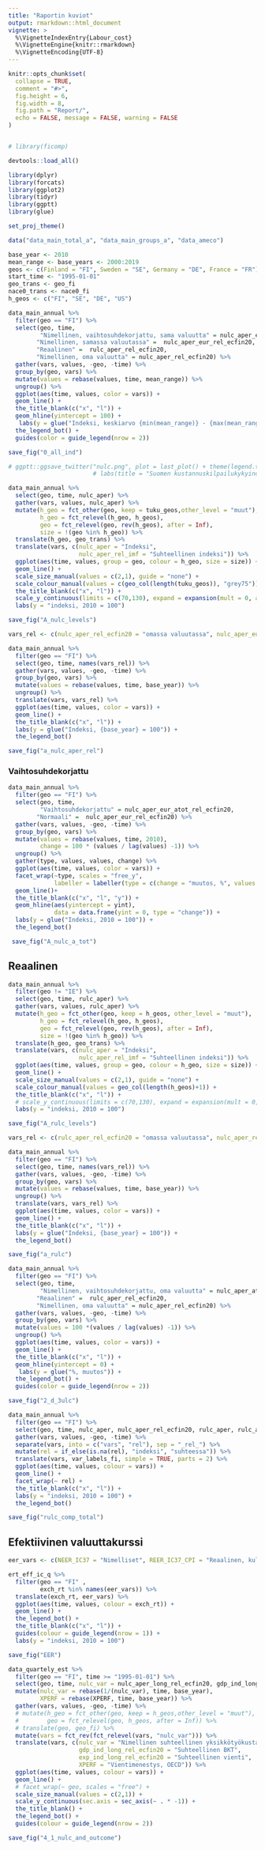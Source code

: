 ```yaml
---
title: "Raportin kuviot"
output: rmarkdown::html_document
vignette: >
  %\VignetteIndexEntry{Labour_cost}
  %\VignetteEngine{knitr::rmarkdown}
  %\VignetteEncoding{UTF-8}
---
```


```r
knitr::opts_chunk$set(
  collapse = TRUE,
  comment = "#>", 
  fig.height = 6,
  fig.width = 8,
  fig.path = "Report/", 
  echo = FALSE, message = FALSE, warning = FALSE
)


# library(ficomp)

devtools::load_all()

library(dplyr)
library(forcats)
library(ggplot2)
library(tidyr)
library(ggptt)
library(glue)

set_proj_theme()

data("data_main_total_a", "data_main_groups_a", "data_ameco")

base_year <- 2010
mean_range <- base_years <- 2000:2019
geos <- c(Finland = "FI", Sweden = "SE", Germany = "DE", France = "FR")
start_time <- "1995-01-01"
geo_trans <- geo_fi
nace0_trans <- nace0_fi
h_geos <- c("FI", "SE", "DE", "US")


```

```r

data_main_annual %>% 
  filter(geo == "FI") %>% 
  select(geo, time, 
         "Nimellinen, vaihtosuhdekorjattu, sama valuutta" = nulc_aper_eur_atot_rel_ecfin20, 
        "Nimellinen, samassa valuutassa" =  nulc_aper_eur_rel_ecfin20,
        "Reaalinen" =  rulc_aper_rel_ecfin20, 
        "Nimellinen, oma valuutta" = nulc_aper_rel_ecfin20) %>% 
  gather(vars, values, -geo, -time) %>% 
  group_by(geo, vars) %>% 
  mutate(values = rebase(values, time, mean_range)) %>% 
  ungroup() %>% 
  ggplot(aes(time, values, color = vars)) +
  geom_line() +
  the_title_blank(c("x", "l")) +
  geom_hline(yintercept = 100) +
   labs(y = glue("Indeksi, keskiarvo {min(mean_range)} - {max(mean_range)} = 100")) +
  the_legend_bot() +
  guides(color = guide_legend(nrow = 2))

save_fig("0_all_ind")

# ggptt::ggsave_twitter("nulc.png", plot = last_plot() + theme(legend.text = element_text(size = 10)) + 
                        # labs(title = "Suomen kustannuskilpailukykyindikaattorit", caption = "Lähde: Eurostat, OECD, ECFIN, PTT"))

```




```r

data_main_annual %>% 
  select(geo, time, nulc_aper) %>% 
  gather(vars, values, nulc_aper) %>% 
  mutate(h_geo = fct_other(geo, keep = tuku_geos,other_level = "muut"),
         h_geo = fct_relevel(h_geo, h_geos),
         geo = fct_relevel(geo, rev(h_geos), after = Inf),
         size = !(geo %in% h_geo)) %>% 
  translate(h_geo, geo_trans) %>% 
  translate(vars, c(nulc_aper = "Indeksi", 
                    nulc_aper_rel_imf = "Suhteellinen indeksi")) %>% 
  ggplot(aes(time, values, group = geo, colour = h_geo, size = size)) +
  geom_line() +
  scale_size_manual(values = c(2,1), guide = "none") +
  scale_colour_manual(values = c(geo_col(length(tuku_geos)), "grey75")) +
  the_title_blank(c("x", "l")) +
  scale_y_continuous(limits = c(70,130), expand = expansion(mult = 0, add = 0)) +
  labs(y = "indeksi, 2010 = 100")

save_fig("A_nulc_levels")

```

```r

vars_rel <- c(nulc_aper_rel_ecfin20 = "omassa valuutassa", nulc_aper_eur_rel_ecfin20 = "samassa valuutassa")

data_main_annual %>% 
  filter(geo == "FI") %>%
  select(geo, time, names(vars_rel)) %>% 
  gather(vars, values, -geo, -time) %>% 
  group_by(geo, vars) %>% 
  mutate(values = rebase(values, time, base_year)) %>% 
  ungroup() %>% 
  translate(vars, vars_rel) %>% 
  ggplot(aes(time, values, color = vars)) +
  geom_line() +
  the_title_blank(c("x", "l")) +
  labs(y = glue("Indeksi, {base_year} = 100")) +
  the_legend_bot()

save_fig("a_nulc_aper_rel")

```

### Vaihtosuhdekorjattu

```r

data_main_annual %>% 
  filter(geo == "FI") %>% 
  select(geo, time, 
         "Vaihtosuhdekorjattu" = nulc_aper_eur_atot_rel_ecfin20, 
        "Normaali" =  nulc_aper_eur_rel_ecfin20) %>% 
  gather(vars, values, -geo, -time) %>% 
  group_by(geo, vars) %>% 
  mutate(values = rebase(values, time, 2010),
         change = 100 * (values / lag(values) -1)) %>% 
  ungroup() %>% 
  gather(type, values, values, change) %>% 
  ggplot(aes(time, values, color = vars)) +
  facet_wrap(~type, scales = "free_y",
             labeller = labeller(type = c(change = "muutos, %", values = "indeksi, 2010 = 100"))) +
  geom_line()+
  the_title_blank(c("x", "l", "y")) +
  geom_hline(aes(yintercept = yint), 
             data = data.frame(yint = 0, type = "change")) +
  labs(y = glue("Indeksi, 2010 = 100")) +
  the_legend_bot() 

 save_fig("A_nulc_a_tot")

```

## Reaalinen

```r

data_main_annual %>% 
  filter(geo != "IE") %>% 
  select(geo, time, rulc_aper) %>% 
  gather(vars, values, rulc_aper) %>% 
  mutate(h_geo = fct_other(geo, keep = h_geos, other_level = "muut"),
         h_geo = fct_relevel(h_geo, h_geos),
         geo = fct_relevel(geo, rev(h_geos), after = Inf),
         size = !(geo %in% h_geo)) %>% 
  translate(h_geo, geo_trans) %>% 
  translate(vars, c(nulc_aper = "Indeksi", 
                    nulc_aper_rel_imf = "Suhteellinen indeksi")) %>% 
  ggplot(aes(time, values, group = geo, colour = h_geo, size = size)) +
  geom_line() +
  scale_size_manual(values = c(2,1), guide = "none") +
  scale_colour_manual(values = geo_col(length(h_geos)+1)) +
  the_title_blank(c("x", "l")) +
  # scale_y_continuous(limits = c(70,130), expand = expansion(mult = 0, add = 0)) +
  labs(y = "indeksi, 2010 = 100")

save_fig("A_rulc_levels")

```

```r

vars_rel <- c(rulc_aper_rel_ecfin20 = "omassa valuutassa", nulc_aper_rel_ecfin20 = "samassa valuutassa")

data_main_annual %>% 
  filter(geo == "FI") %>%
  select(geo, time, names(vars_rel)) %>% 
  gather(vars, values, -geo, -time) %>% 
  group_by(geo, vars) %>% 
  mutate(values = rebase(values, time, base_year)) %>% 
  ungroup() %>% 
  translate(vars, vars_rel) %>% 
  ggplot(aes(time, values, color = vars)) +
  geom_line() +
  the_title_blank(c("x", "l")) +
  labs(y = glue("Indeksi, {base_year} = 100")) +
  the_legend_bot()

save_fig("a_rulc")

```


```r

data_main_annual %>% 
  filter(geo == "FI") %>% 
  select(geo, time, 
         "Nimellinen, vaihtosuhdekorjattu, oma valuutta" = nulc_aper_atot_rel_ecfin20, 
        "Reaalinen" =  rulc_aper_rel_ecfin20, 
        "Nimellinen, oma valuutta" = nulc_aper_rel_ecfin20) %>% 
  gather(vars, values, -geo, -time) %>% 
  group_by(geo, vars) %>% 
  mutate(values = 100 *(values / lag(values) -1)) %>% 
  ungroup() %>% 
  ggplot(aes(time, values, color = vars)) +
  geom_line() +
  the_title_blank(c("x", "l")) +
  geom_hline(yintercept = 0) +
   labs(y = glue("%, muutos")) +
  the_legend_bot() +
  guides(color = guide_legend(nrow = 2))

save_fig("2_d_3ulc")

```

```r

data_main_annual %>%
  filter(geo == "FI") %>% 
  select(geo, time, nulc_aper, nulc_aper_rel_ecfin20, rulc_aper, rulc_aper_rel_ecfin20) %>% 
  gather(vars, values, -geo, -time) %>% 
  separate(vars, into = c("vars", "rel"), sep = "_rel_") %>% 
  mutate(rel = if_else(is.na(rel), "indeksi", "suhteessa")) %>% 
  translate(vars, var_labels_fi, simple = TRUE, parts = 2) %>%
  ggplot(aes(time, values, colour = vars)) +
  geom_line() +
  facet_wrap(~ rel) +
  the_title_blank(c("x", "l")) +
  labs(y = "indeksi, 2010 = 100") +
  the_legend_bot()

save_fig("rulc_comp_total")

```


## Efektiivinen valuuttakurssi

```r

eer_vars <- c(NEER_IC37 = "Nimelliset", REER_IC37_CPI = "Reaalinen, kuluttajahinnat", REER_IC37_ULCT = "Reaalinen, yksikkötyökustannukset")

ert_eff_ic_q %>% 
  filter(geo == "FI" ,
         exch_rt %in% names(eer_vars)) %>% 
  translate(exch_rt, eer_vars) %>% 
  ggplot(aes(time, values, colour = exch_rt)) +
  geom_line() +
  the_legend_bot() +
  the_title_blank(c("x", "l")) +
  guides(colour = guide_legend(nrow = 1)) +
  labs(y = "indeksi, 2010 = 100")

save_fig("EER")

```


```r

data_quartely_est %>% 
  filter(geo == "FI", time >= "1995-01-01") %>% 
  select(geo, time, nulc_var = nulc_aper_long_rel_ecfin20, gdp_ind_long_rel_ecfin20, exp_ind_long_rel_ecfin20, XPERF) %>% 
  mutate(nulc_var = rebase(1/(nulc_var), time, base_year),
         XPERF = rebase(XPERF, time, base_year)) %>% 
  gather(vars, values, -geo, -time) %>% 
  # mutate(h_geo = fct_other(geo, keep = h_geos,other_level = "muut"),
  #        geo = fct_relevel(geo, h_geos, after = Inf)) %>% 
  # translate(geo, geo_fi) %>% 
  mutate(vars = fct_rev(fct_relevel(vars, "nulc_var"))) %>% 
  translate(vars, c(nulc_var = "Nimellinen suhteellinen yksikkötyökustannus, (oik.)", 
                    gdp_ind_long_rel_ecfin20 = "Suhteellinen BKT",
                    exp_ind_long_rel_ecfin20 = "Suhteellinen vienti", 
                    XPERF = "Vientimenestys, OECD")) %>%
  ggplot(aes(time, values, colour = vars)) +
  geom_line() +
  # facet_wrap(~ geo, scales = "free") +
  scale_size_manual(values = c(2,1)) +
  scale_y_continuous(sec.axis = sec_axis(~ . * -1)) +
  the_title_blank() +
  the_legend_bot() +
  guides(colour = guide_legend(nrow = 2))

save_fig("4_1_nulc_and_outcome")

```
